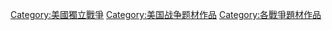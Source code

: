 [[Category:美國獨立戰爭|Category:美國獨立戰爭]]
[[Category:美国战争题材作品|Category:美国战争题材作品]]
[[Category:各戰爭題材作品|Category:各戰爭題材作品]]